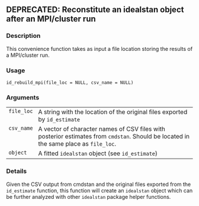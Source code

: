 
## DEPRECATED: Reconstitute an idealstan object after an MPI/cluster run {.unnumbered}


### Description

This convenience function takes as input a file location storing the results of a 
MPI/cluster run.



### Usage

<pre><code class='language-R'>id_rebuild_mpi(file_loc = NULL, csv_name = NULL)
</code></pre>


### Arguments

<table>
<tr><td style = "white-space: nowrap; font-family: monospace; vertical-align: top"><code id="file_loc">file_loc</code></td>
<td>
A string with the location of the original files exported by 
<code>id_estimate</code>
</td></tr>
<tr><td style = "white-space: nowrap; font-family: monospace; vertical-align: top"><code id="csv_name">csv_name</code></td>
<td>
A vector of character names of CSV files with posterior estimates from 
<code>cmdstan</code>. Should be located in the same place as <code>file_loc</code>.
</td></tr>
<tr><td style = "white-space: nowrap; font-family: monospace; vertical-align: top"><code id="object">object</code></td>
<td>
A fitted <code>idealstan</code> object (see <code>id_estimate</code>)
</td></tr>
</table>


### Details

Given the CSV output from cmdstan and the original files exported 
from the <code>id_estimate</code> function, this function will create an <code>idealstan</code>
object which can be further analyzed with other <code>idealstan</code> package helper
functions.


